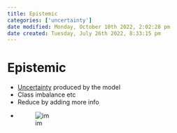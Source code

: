 ```yaml
---
title: Epistemic
categories: ['uncertainty']
date modified: Monday, October 10th 2022, 2:02:28 pm
date created: Tuesday, July 26th 2022, 8:33:15 pm
---
```


# Epistemic
- [Uncertainty](Uncertainty.qmd) produced by the model
- Class imbalance etc
- Reduce by adding more info
- ![im](images/Pasted%20image%2020220323154101.png)



